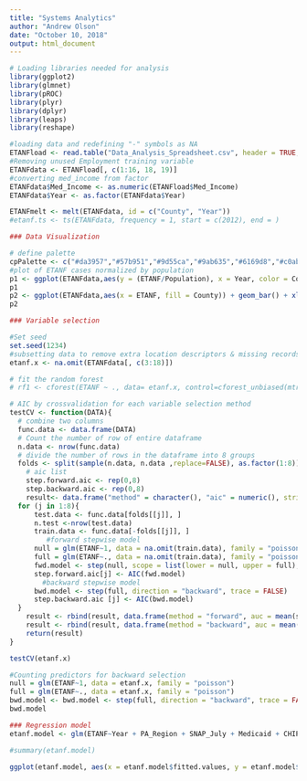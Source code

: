 ```yaml
---
title: "Systems Analytics"
author: "Andrew Olson"
date: "October 10, 2018"
output: html_document
---
```


```r
# Loading libraries needed for analysis
library(ggplot2)
library(glmnet)
library(pROC)
library(plyr)
library(dplyr)
library(leaps)
library(reshape)

#loading data and redefining "-" symbols as NA
ETANFload <- read.table("Data_Analysis_Spreadsheet.csv", header = TRUE, sep = ",", na.strings = "-")
#Removing unused Employment training variable
ETANFdata <- ETANFload[, c(1:16, 18, 19)]
#converting med_income from factor
ETANFdata$Med_Income <- as.numeric(ETANFload$Med_Income)
ETANFdata$Year <- as.factor(ETANFdata$Year)

ETANFmelt <- melt(ETANFdata, id = c("County", "Year"))
#etanf.ts <- ts(ETANFdata, frequency = 1, start = c(2012), end = )

```


```r
### Data Visualization

# define palette
cpPalette <- c("#da3957","#57b951","#9d55ca","#9ab635","#6169d8","#c0ab39","#d360c8","#577c2b","#e13990","#55c1a1","#da562a","#4eacd7","#e7a13a","#5d7dc6","#c47d2a","#855099","#9cb36a","#ad3374","#398659","#d867ae","#7c722c","#b891d9","#965a2a","#e18db8","#cf9e68","#e35e84","#e57f5f","#9b5073","#b43c31","#dd8182","#a24951")
#plot of ETANF cases normalized by population
p1 <- ggplot(ETANFdata,aes(y = (ETANF/Population), x = Year, color = County)) + geom_point() + xlab("Year") + scale_color_manual(values =  cpPalette) 
p1
p2 <- ggplot(ETANFdata,aes(x = ETANF, fill = County)) + geom_bar() + xlab("ETANF") + scale_fill_manual(values =  cpPalette) + xlim(0, 300)
p2

```


```r
### Variable selection

#Set seed
set.seed(1234)
#subsetting data to remove extra location descriptors & missing records from dependent & Independent variables for variable selection
etanf.x <- na.omit(ETANFdata[, c(3:18)])

# fit the random forest
# rf1 <- cforest(ETANF ~ ., data= etanf.x, control=cforest_unbiased(mtry=2,ntree=20))

# AIC by crossvalidation for each variable selection method
testCV <- function(DATA){
  # combine two columns
  func.data <- data.frame(DATA)
  # Count the number of row of entire dataframe
  n.data <- nrow(func.data)
  # divide the number of rows in the dataframe into 8 groups
  folds <- split(sample(n.data, n.data ,replace=FALSE), as.factor(1:8))
    # aic list
    step.forward.aic <- rep(0,8)
    step.backward.aic <- rep(0,8)
    result<- data.frame("method" = character(), "aic" = numeric(), stringsAsFactors = FALSE)
  for (j in 1:8){
      test.data <- func.data[folds[[j]], ]
      n.test <-nrow(test.data)
      train.data <- func.data[-folds[[j]], ]
         #forward stepwise model
      null = glm(ETANF~1, data = na.omit(train.data), family = "poisson")
      full = glm(ETANF~., data = na.omit(train.data), family = "poisson")
      fwd.model <- step(null, scope = list(lower = null, upper = full), direction = "forward", trace = FALSE)
      step.forward.aic[j] <- AIC(fwd.model)
        #backward stepwise model
      bwd.model <- step(full, direction = "backward", trace = FALSE)
      step.backward.aic [j] <- AIC(bwd.model)
  }
    result <- rbind(result, data.frame(method = "forward", auc = mean(step.forward.aic)))
    result <- rbind(result, data.frame(method = "backward", auc = mean(step.backward.aic)))
    return(result)
}

testCV(etanf.x)

#Counting predictors for backward selection
null = glm(ETANF~1, data = etanf.x, family = "poisson")
full = glm(ETANF~., data = etanf.x, family = "poisson")
bwd.model <- bwd.model <- step(full, direction = "backward", trace = FALSE)
bwd.model
```

```r
### Regression model
etanf.model <- glm(ETANF~Year + PA_Region + SNAP_July + Medicaid + CHIP + LFPR + Med_Income + ED_Attain_HSandAbove + Ed_Attain_BAandAbove + Pov_Rate + Population, data = ETANFdata, family = "poisson")

#summary(etanf.model)

ggplot(etanf.model, aes(x = etanf.model$fitted.values, y = etanf.model$fitted.values))+ geom_line()

```

